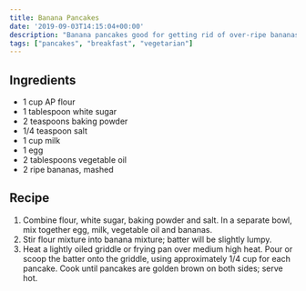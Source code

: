 ```yaml
---
title: Banana Pancakes
date: '2019-09-03T14:15:04+00:00'
description: "Banana pancakes good for getting rid of over-ripe bananas"
tags: ["pancakes", "breakfast", "vegetarian"]
---
```


## Ingredients

- 1 cup AP flour
- 1 tablespoon white sugar
- 2 teaspoons baking powder
- 1/4 teaspoon salt
- 1 cup milk
- 1 egg
- 2 tablespoons vegetable oil 
- 2 ripe bananas, mashed

## Recipe

1. Combine flour, white sugar, baking powder and salt. In a separate bowl, mix together egg, milk, vegetable oil and bananas.
1. Stir flour mixture into banana mixture; batter will be slightly lumpy.
1. Heat a lightly oiled griddle or frying pan over medium high heat. Pour or scoop the batter onto the griddle, using approximately 1/4 cup for each pancake. Cook until pancakes are golden brown on both sides; serve hot.
